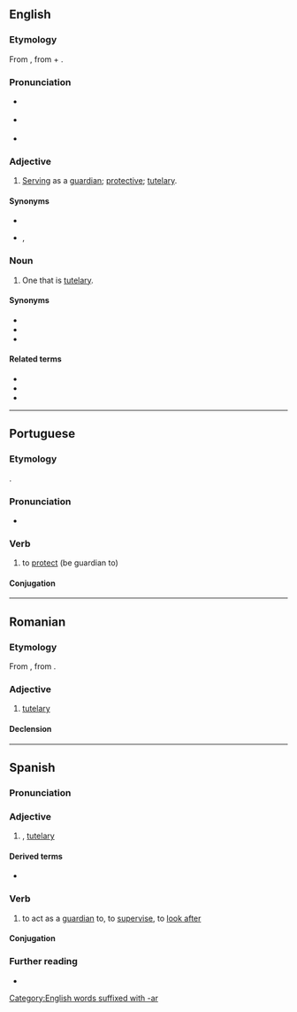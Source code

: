 ==English==

===Etymology===
From {{der|en|la|tūtelāris}}, from {{m|la|tutela|tūtēla|[[tutelage]], [[guardianship]]; [[dependent#Noun|dependent]], [[client]]}} + {{m|la|-aris|-āris|''used to form an adjective, usually from a noun, indicating a relationship or a pertaining to''}}.

===Pronunciation===
* {{a|RP}} {{IPA|en|/ˈtjuːtələ/}}
* {{a|GA}} {{IPA|en|/ˈtuːtəlɚ/}}
* {{hyphenation|en|tu|tel|ar}}

===Adjective===
{{en-adj}}

# [[serve#Verb|Serving]] as a [[guardian]]; [[protective]]; [[tutelary#Adjective|tutelary]].

====Synonyms====
* {{l|en|protective}}
* {{l|en|tutelaric}} {{qualifier|rare}}, {{l|en|tutelary|pos=adjective}}

===Noun===
{{en-noun}}

# One that is [[tutelary#Adjective|tutelary]].

====Synonyms====
* {{l|en|guardian}}
* {{l|en|protector}}
* {{l|en|tutelary|pos=noun}}

====Related terms====
* {{l|en|tutelage}}
* {{l|en|tutelarity}}
* {{l|en|tutor}}

[[Category:English words suffixed with -ar]]

----

==Portuguese==

===Etymology===
{{suffix|pt|tutela|ar|}}.

===Pronunciation===
* {{a|PT}} {{IPA|pt|/tutɨˈlaɾ/}}

===Verb===
{{pt-verb|tutel|ar}}

# to [[protect]] (be guardian to)

====Conjugation====
{{pt-conj|tutel|ar}}

----

==Romanian==

===Etymology===
From {{bor|ro|fr|tutélaire}}, from {{der|ro|la|tutelaris}}.

===Adjective===
{{ro-adj}}

# [[tutelary]]

====Declension====
{{ro-decl-adj}}

----

==Spanish==

===Pronunciation===
{{es-IPA}}

===Adjective===
{{es-adj}}

# {{l|es|tutelar}}, [[tutelary]]

====Derived terms====
* {{l|es|ángel tutelar}}

===Verb===
{{es-verb}}

# to act as a [[guardian]] to, to [[supervise]], to [[look after]]

====Conjugation====
{{es-conj}}

===Further reading===
* {{R:DRAE}}